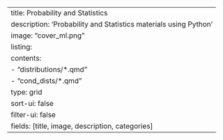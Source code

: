 ---
title: Probability and Statistics
description: 'Probability and Statistics materials using Python'
image: "cover_ml.png"
listing: 
  contents: 
    - "distributions/*.qmd"
    - "cond_dists/*.qmd"
  type: grid
  sort-ui: false
  filter-ui: false
  fields: [title, image, description, categories]
---